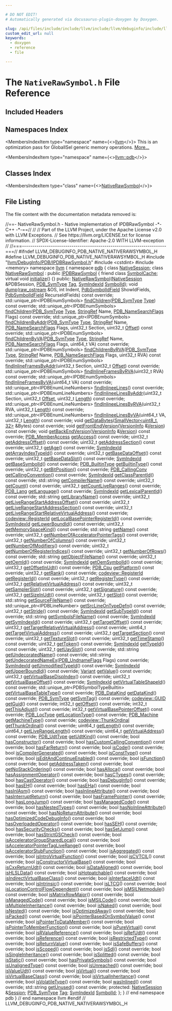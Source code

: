 ```yaml
---

# DO NOT EDIT!
# Automatically generated via docusaurus-plugin-doxygen by Doxygen.

slug: /api/files/include/include/llvm/include/llvm/debuginfo/include/llvm/debuginfo/pdb/include/llvm/debuginfo/pdb/native/nativerawsymbol-h
custom_edit_url: null
keywords:
  - doxygen
  - reference
  - file

---
```





# The `NativeRawSymbol.h` File Reference

<DoxygenPage pluginConfig={pluginConfig}>



## Included Headers

<IncludesList>
<IncludesListItem
  filePath="llvm/DebugInfo/PDB/IPDBRawSymbol.h"
  permalink="/docs/api/files/include/include/llvm/include/llvm/debuginfo/include/llvm/debuginfo/pdb/ipdbrawsymbol-h"
  isLocal="true" />
<IncludesListItem
  filePath="cstdint"
  permalink=""
  isLocal="false" />
<IncludesListItem
  filePath="memory"
  permalink=""
  isLocal="false" />
</IncludesList>

## Namespaces Index

<MembersIndex>

<MembersIndexItem
  type="namespace"
  name={<><a href="/docs/api/namespaces/llvm">llvm</a></>}>
This is an optimization pass for GlobalISel generic memory operations. <a href="/docs/api/namespaces/llvm/#details">More...</a>
</MembersIndexItem>

<MembersIndexItem
  type="namespace"
  name={<><a href="/docs/api/namespaces/llvm/pdb">llvm::pdb</a></>}>
</MembersIndexItem>

</MembersIndex>

## Classes Index

<MembersIndex>

<MembersIndexItem
  type="class"
  name={<><a href="/docs/api/classes/llvm/pdb/nativerawsymbol">NativeRawSymbol</a></>}>
</MembersIndexItem>

</MembersIndex>


## File Listing

The file content with the documentation metadata removed is:

<ProgramListing>

<Link id="l00001" /><CodeLine lineNumber="1"><span class="doxyHighlightComment">//==- NativeRawSymbol.h - Native implementation of IPDBRawSymbol -&#42;- C++ -&#42;-==//</span></CodeLine>
<Link id="l00002" /><CodeLine lineNumber="2"><span class="doxyHighlightComment">//</span></CodeLine>
<Link id="l00003" /><CodeLine lineNumber="3"><span class="doxyHighlightComment">// Part of the LLVM Project, under the Apache License v2.0 with LLVM Exceptions.</span></CodeLine>
<Link id="l00004" /><CodeLine lineNumber="4"><span class="doxyHighlightComment">// See https://llvm.org/LICENSE.txt for license information.</span></CodeLine>
<Link id="l00005" /><CodeLine lineNumber="5"><span class="doxyHighlightComment">// SPDX-License-Identifier: Apache-2.0 WITH LLVM-exception</span></CodeLine>
<Link id="l00006" /><CodeLine lineNumber="6"><span class="doxyHighlightComment">//</span></CodeLine>
<Link id="l00007" /><CodeLine lineNumber="7"><span class="doxyHighlightComment">//===----------------------------------------------------------------------===//</span></CodeLine>
<Link id="l00008" /><CodeLine lineNumber="8"></CodeLine>
<Link id="l00009" /><CodeLine lineNumber="9"><span class="doxyHighlightPreprocessor">#ifndef LLVM&#95;DEBUGINFO&#95;PDB&#95;NATIVE&#95;NATIVERAWSYMBOL&#95;H</span></CodeLine>
<Link id="l00010" /><CodeLine lineNumber="10"><span class="doxyHighlightPreprocessor">#define LLVM&#95;DEBUGINFO&#95;PDB&#95;NATIVE&#95;NATIVERAWSYMBOL&#95;H</span></CodeLine>
<Link id="l00011" /><CodeLine lineNumber="11"></CodeLine>
<Link id="l00012" /><CodeLine lineNumber="12"><span class="doxyHighlightPreprocessor">#include &quot;<a href="/docs/api/files/include/include/llvm/include/llvm/debuginfo/include/llvm/debuginfo/pdb/ipdbrawsymbol-h">llvm/DebugInfo/PDB/IPDBRawSymbol.h</a>&quot;</span></CodeLine>
<Link id="l00013" /><CodeLine lineNumber="13"><span class="doxyHighlightPreprocessor">#include &lt;cstdint&gt;</span></CodeLine>
<Link id="l00014" /><CodeLine lineNumber="14"><span class="doxyHighlightPreprocessor">#include &lt;memory&gt;</span></CodeLine>
<Link id="l00015" /><CodeLine lineNumber="15"></CodeLine>
<Link id="l00016" /><CodeLine lineNumber="16"><span class="doxyHighlightKeyword">namespace </span><span class="doxyHighlight"><a href="/docs/api/namespaces/llvm">llvm</a> &#123;</span></CodeLine>
<Link id="l00017" /><CodeLine lineNumber="17"><span class="doxyHighlightKeyword">namespace </span><span class="doxyHighlight"><a href="/docs/api/namespaces/llvm/pdb">pdb</a> &#123;</span></CodeLine>
<Link id="l00018" /><CodeLine lineNumber="18"></CodeLine>
<Link id="l00019" /><CodeLine lineNumber="19"><span class="doxyHighlightKeyword">class </span><span class="doxyHighlight"><a href="/docs/api/classes/llvm/pdb/nativesession">NativeSession</a>;</span></CodeLine>
<Link id="l00020" /><CodeLine lineNumber="20"></CodeLine>
<Link id="l00021" /><CodeLine lineNumber="21" lineLink="/docs/api/classes/llvm/pdb/nativerawsymbol"><span class="doxyHighlightKeyword">class </span><span class="doxyHighlight"><a href="/docs/api/classes/llvm/pdb/nativerawsymbol/#a4cbeed8a0b429b5aea245873a199f97b">NativeRawSymbol</a> : </span><span class="doxyHighlightKeyword">public</span><span class="doxyHighlight"> <a href="/docs/api/classes/llvm/pdb/ipdbrawsymbol">IPDBRawSymbol</a> &#123;</span></CodeLine>
<Link id="l00022" /><CodeLine lineNumber="22" lineLink="/docs/api/classes/llvm/pdb/nativerawsymbol/#a10885dd2a57b57717f9918d0eb978866"><span class="doxyHighlight">  </span><span class="doxyHighlightKeyword">friend</span><span class="doxyHighlight"> </span><span class="doxyHighlightKeyword">class </span><span class="doxyHighlight"><a href="/docs/api/classes/llvm/pdb/nativerawsymbol/#a10885dd2a57b57717f9918d0eb978866">SymbolCache</a>;</span></CodeLine>
<Link id="l00023" /><CodeLine lineNumber="23"><span class="doxyHighlight">  </span><span class="doxyHighlightKeyword">virtual</span><span class="doxyHighlight"> </span><span class="doxyHighlightKeywordType">void</span><span class="doxyHighlight"> <a href="/docs/api/files/lib/lib/analysis/targetlibraryinfo-cpp/#a19d27915595e7f0a0ef271448bcdac6f">initialize</a>() &#123;&#125;</span></CodeLine>
<Link id="l00024" /><CodeLine lineNumber="24"></CodeLine>
<Link id="l00025" /><CodeLine lineNumber="25"><span class="doxyHighlightKeyword">public</span><span class="doxyHighlight">:</span></CodeLine>
<Link id="l00026" /><CodeLine lineNumber="26"><span class="doxyHighlight">  <a href="/docs/api/classes/llvm/pdb/nativerawsymbol/#a4cbeed8a0b429b5aea245873a199f97b">NativeRawSymbol</a>(<a href="/docs/api/classes/llvm/pdb/nativesession">NativeSession</a> &amp;PDBSession, <a href="/docs/api/namespaces/llvm/pdb/#a33e853ec74d48b1340d1d4bae772d30b">PDB&#95;SymType</a> <a href="/docs/api/namespaces/llvm/#ac226f3d2b9ca090171a8e0a8cb92c343ac101058e7ea21bbbf2a5ac893088e90b">Tag</a>,</span></CodeLine>
<Link id="l00027" /><CodeLine lineNumber="27"><span class="doxyHighlight">                  <a href="/docs/api/namespaces/llvm/pdb/#a0d95a0af7fff523a0a4bfb7f6b578d12">SymIndexId</a> <a href="/docs/api/classes/llvm/pdb/nativerawsymbol/#a175ded6821ed70bde0ecba19b38f2b88">SymbolId</a>);</span></CodeLine>
<Link id="l00028" /><CodeLine lineNumber="28"></CodeLine>
<Link id="l00029" /><CodeLine lineNumber="29"><span class="doxyHighlight">  </span><span class="doxyHighlightKeywordType">void</span><span class="doxyHighlight"> <a href="/docs/api/classes/llvm/pdb/nativerawsymbol/#aeeda1eb1da6fda8318d0a3093caa3ea2">dump</a>(<a href="/docs/api/classes/llvm/raw-ostream">raw&#95;ostream</a> &amp;OS, </span><span class="doxyHighlightKeywordType">int</span><span class="doxyHighlight"> Indent, <a href="/docs/api/namespaces/llvm/pdb/#a952cb7401a07c49e2879fbfc92f0dc2c">PdbSymbolIdField</a> ShowIdFields,</span></CodeLine>
<Link id="l00030" /><CodeLine lineNumber="30"><span class="doxyHighlight">            <a href="/docs/api/namespaces/llvm/pdb/#a952cb7401a07c49e2879fbfc92f0dc2c">PdbSymbolIdField</a> RecurseIdFields) </span><span class="doxyHighlightKeyword">const override</span><span class="doxyHighlight">;</span></CodeLine>
<Link id="l00031" /><CodeLine lineNumber="31"></CodeLine>
<Link id="l00032" /><CodeLine lineNumber="32"><span class="doxyHighlight">  std::unique&#95;ptr&lt;IPDBEnumSymbols&gt;</span></CodeLine>
<Link id="l00033" /><CodeLine lineNumber="33"><span class="doxyHighlight">    <a href="/docs/api/classes/llvm/pdb/nativerawsymbol/#a4236f61483238acc1ba13891d73b2c58">findChildren</a>(<a href="/docs/api/namespaces/llvm/pdb/#a33e853ec74d48b1340d1d4bae772d30b">PDB&#95;SymType</a> <a href="/docs/api/namespaces/llvm/pdb/#a952cb7401a07c49e2879fbfc92f0dc2caa1fa27779242b4902f7ae3bdd5c6d508">Type</a>) </span><span class="doxyHighlightKeyword">const override</span><span class="doxyHighlight">;</span></CodeLine>
<Link id="l00034" /><CodeLine lineNumber="34"><span class="doxyHighlight">  std::unique&#95;ptr&lt;IPDBEnumSymbols&gt;</span></CodeLine>
<Link id="l00035" /><CodeLine lineNumber="35"><span class="doxyHighlight">    <a href="/docs/api/classes/llvm/pdb/nativerawsymbol/#a4236f61483238acc1ba13891d73b2c58">findChildren</a>(<a href="/docs/api/namespaces/llvm/pdb/#a33e853ec74d48b1340d1d4bae772d30b">PDB&#95;SymType</a> <a href="/docs/api/namespaces/llvm/pdb/#a952cb7401a07c49e2879fbfc92f0dc2caa1fa27779242b4902f7ae3bdd5c6d508">Type</a>, <a href="/docs/api/classes/llvm/stringref">StringRef</a> Name,</span></CodeLine>
<Link id="l00036" /><CodeLine lineNumber="36"><span class="doxyHighlight">      <a href="/docs/api/namespaces/llvm/pdb/#a1d1b2eadb80309d27efbb727411c54ec">PDB&#95;NameSearchFlags</a> Flags) </span><span class="doxyHighlightKeyword">const override</span><span class="doxyHighlight">;</span></CodeLine>
<Link id="l00037" /><CodeLine lineNumber="37"><span class="doxyHighlight">  std::unique&#95;ptr&lt;IPDBEnumSymbols&gt;</span></CodeLine>
<Link id="l00038" /><CodeLine lineNumber="38"><span class="doxyHighlight">    <a href="/docs/api/classes/llvm/pdb/nativerawsymbol/#a7393f5c9e398a0a8a34014393253e45f">findChildrenByAddr</a>(<a href="/docs/api/namespaces/llvm/pdb/#a33e853ec74d48b1340d1d4bae772d30b">PDB&#95;SymType</a> <a href="/docs/api/namespaces/llvm/pdb/#a952cb7401a07c49e2879fbfc92f0dc2caa1fa27779242b4902f7ae3bdd5c6d508">Type</a>, <a href="/docs/api/classes/llvm/stringref">StringRef</a> Name,</span></CodeLine>
<Link id="l00039" /><CodeLine lineNumber="39"><span class="doxyHighlight">                       <a href="/docs/api/namespaces/llvm/pdb/#a1d1b2eadb80309d27efbb727411c54ec">PDB&#95;NameSearchFlags</a> Flags,</span></CodeLine>
<Link id="l00040" /><CodeLine lineNumber="40"><span class="doxyHighlight">                       uint32&#95;t Section, uint32&#95;t <a href="/docs/api/namespaces/llvm/pdb/#ac10322dc19a928c2dbb83ec9689dc23cadfd0a82c4bf37b1e90b690a22a20692e">Offset</a>) </span><span class="doxyHighlightKeyword">const override</span><span class="doxyHighlight">;</span></CodeLine>
<Link id="l00041" /><CodeLine lineNumber="41"><span class="doxyHighlight">  std::unique&#95;ptr&lt;IPDBEnumSymbols&gt;</span></CodeLine>
<Link id="l00042" /><CodeLine lineNumber="42"><span class="doxyHighlight">    <a href="/docs/api/classes/llvm/pdb/nativerawsymbol/#ac2cf75fa589ac1e92fbda06f2513defd">findChildrenByVA</a>(<a href="/docs/api/namespaces/llvm/pdb/#a33e853ec74d48b1340d1d4bae772d30b">PDB&#95;SymType</a> <a href="/docs/api/namespaces/llvm/pdb/#a952cb7401a07c49e2879fbfc92f0dc2caa1fa27779242b4902f7ae3bdd5c6d508">Type</a>, <a href="/docs/api/classes/llvm/stringref">StringRef</a> Name, <a href="/docs/api/namespaces/llvm/pdb/#a1d1b2eadb80309d27efbb727411c54ec">PDB&#95;NameSearchFlags</a> Flags,</span></CodeLine>
<Link id="l00043" /><CodeLine lineNumber="43"><span class="doxyHighlight">                     uint64&#95;t VA) </span><span class="doxyHighlightKeyword">const override</span><span class="doxyHighlight">;</span></CodeLine>
<Link id="l00044" /><CodeLine lineNumber="44"><span class="doxyHighlight">  std::unique&#95;ptr&lt;IPDBEnumSymbols&gt;</span></CodeLine>
<Link id="l00045" /><CodeLine lineNumber="45"><span class="doxyHighlight">    <a href="/docs/api/classes/llvm/pdb/nativerawsymbol/#ac87b62832db228b6eabbc7218b1b58eb">findChildrenByRVA</a>(<a href="/docs/api/namespaces/llvm/pdb/#a33e853ec74d48b1340d1d4bae772d30b">PDB&#95;SymType</a> <a href="/docs/api/namespaces/llvm/pdb/#a952cb7401a07c49e2879fbfc92f0dc2caa1fa27779242b4902f7ae3bdd5c6d508">Type</a>, <a href="/docs/api/classes/llvm/stringref">StringRef</a> Name, <a href="/docs/api/namespaces/llvm/pdb/#a1d1b2eadb80309d27efbb727411c54ec">PDB&#95;NameSearchFlags</a> Flags,</span></CodeLine>
<Link id="l00046" /><CodeLine lineNumber="46"><span class="doxyHighlight">      uint32&#95;t RVA) </span><span class="doxyHighlightKeyword">const override</span><span class="doxyHighlight">;</span></CodeLine>
<Link id="l00047" /><CodeLine lineNumber="47"></CodeLine>
<Link id="l00048" /><CodeLine lineNumber="48"><span class="doxyHighlight">  std::unique&#95;ptr&lt;IPDBEnumSymbols&gt;</span></CodeLine>
<Link id="l00049" /><CodeLine lineNumber="49"><span class="doxyHighlight">    <a href="/docs/api/classes/llvm/pdb/nativerawsymbol/#af195d171bfcbf133a62e2c2e655150ea">findInlineFramesByAddr</a>(uint32&#95;t Section, uint32&#95;t <a href="/docs/api/namespaces/llvm/pdb/#ac10322dc19a928c2dbb83ec9689dc23cadfd0a82c4bf37b1e90b690a22a20692e">Offset</a>) </span><span class="doxyHighlightKeyword">const override</span><span class="doxyHighlight">;</span></CodeLine>
<Link id="l00050" /><CodeLine lineNumber="50"><span class="doxyHighlight">  std::unique&#95;ptr&lt;IPDBEnumSymbols&gt;</span></CodeLine>
<Link id="l00051" /><CodeLine lineNumber="51"><span class="doxyHighlight">    <a href="/docs/api/classes/llvm/pdb/nativerawsymbol/#a7a534ad87e539a450c2da69cef44ba37">findInlineFramesByRVA</a>(uint32&#95;t RVA) </span><span class="doxyHighlightKeyword">const override</span><span class="doxyHighlight">;</span></CodeLine>
<Link id="l00052" /><CodeLine lineNumber="52"><span class="doxyHighlight">  std::unique&#95;ptr&lt;IPDBEnumSymbols&gt;</span></CodeLine>
<Link id="l00053" /><CodeLine lineNumber="53"><span class="doxyHighlight">    <a href="/docs/api/classes/llvm/pdb/nativerawsymbol/#ac7e561cbcc3e58d5d04b057efb9016b6">findInlineFramesByVA</a>(uint64&#95;t VA) </span><span class="doxyHighlightKeyword">const override</span><span class="doxyHighlight">;</span></CodeLine>
<Link id="l00054" /><CodeLine lineNumber="54"></CodeLine>
<Link id="l00055" /><CodeLine lineNumber="55"><span class="doxyHighlight">  std::unique&#95;ptr&lt;IPDBEnumLineNumbers&gt; <a href="/docs/api/classes/llvm/pdb/nativerawsymbol/#a3aaaef020b260a61fc06df0af7686a63">findInlineeLines</a>() </span><span class="doxyHighlightKeyword">const override</span><span class="doxyHighlight">;</span></CodeLine>
<Link id="l00056" /><CodeLine lineNumber="56"><span class="doxyHighlight">  std::unique&#95;ptr&lt;IPDBEnumLineNumbers&gt;</span></CodeLine>
<Link id="l00057" /><CodeLine lineNumber="57"><span class="doxyHighlight">    <a href="/docs/api/classes/llvm/pdb/nativerawsymbol/#ac568aa56a3115d80fbd5a2c4be13ac9f">findInlineeLinesByAddr</a>(uint32&#95;t Section, uint32&#95;t <a href="/docs/api/namespaces/llvm/pdb/#ac10322dc19a928c2dbb83ec9689dc23cadfd0a82c4bf37b1e90b690a22a20692e">Offset</a>,</span></CodeLine>
<Link id="l00058" /><CodeLine lineNumber="58"><span class="doxyHighlight">                           uint32&#95;t <a href="/docs/api/namespaces/llvm/#a05f5b9a11bdcc5feba62899f95dcf878af6d9f1c7b49b7601fae6a545002a6763">Length</a>) </span><span class="doxyHighlightKeyword">const override</span><span class="doxyHighlight">;</span></CodeLine>
<Link id="l00059" /><CodeLine lineNumber="59"><span class="doxyHighlight">  std::unique&#95;ptr&lt;IPDBEnumLineNumbers&gt;</span></CodeLine>
<Link id="l00060" /><CodeLine lineNumber="60"><span class="doxyHighlight">    <a href="/docs/api/classes/llvm/pdb/nativerawsymbol/#ae61294a486657817a56421903a0ac13b">findInlineeLinesByRVA</a>(uint32&#95;t RVA, uint32&#95;t <a href="/docs/api/namespaces/llvm/#a05f5b9a11bdcc5feba62899f95dcf878af6d9f1c7b49b7601fae6a545002a6763">Length</a>) </span><span class="doxyHighlightKeyword">const override</span><span class="doxyHighlight">;</span></CodeLine>
<Link id="l00061" /><CodeLine lineNumber="61"><span class="doxyHighlight">  std::unique&#95;ptr&lt;IPDBEnumLineNumbers&gt;</span></CodeLine>
<Link id="l00062" /><CodeLine lineNumber="62"><span class="doxyHighlight">    <a href="/docs/api/classes/llvm/pdb/nativerawsymbol/#a66656339acb59636e60c3196bdeac925">findInlineeLinesByVA</a>(uint64&#95;t VA, uint32&#95;t <a href="/docs/api/namespaces/llvm/#a05f5b9a11bdcc5feba62899f95dcf878af6d9f1c7b49b7601fae6a545002a6763">Length</a>) </span><span class="doxyHighlightKeyword">const override</span><span class="doxyHighlight">;</span></CodeLine>
<Link id="l00063" /><CodeLine lineNumber="63"></CodeLine>
<Link id="l00064" /><CodeLine lineNumber="64"><span class="doxyHighlight">  </span><span class="doxyHighlightKeywordType">void</span><span class="doxyHighlight"> <a href="/docs/api/classes/llvm/pdb/nativerawsymbol/#afc4623f05661f9a6006ab29d724572c4">getDataBytes</a>(<a href="/docs/api/classes/llvm/smallvector">SmallVector&lt;uint8&#95;t, 32&gt;</a> &amp;Bytes) </span><span class="doxyHighlightKeyword">const override</span><span class="doxyHighlight">;</span></CodeLine>
<Link id="l00065" /><CodeLine lineNumber="65"><span class="doxyHighlight">  </span><span class="doxyHighlightKeywordType">void</span><span class="doxyHighlight"> <a href="/docs/api/classes/llvm/pdb/nativerawsymbol/#a4e4572146b2a7ce5bc6a99cee736fd56">getFrontEndVersion</a>(<a href="/docs/api/structs/llvm/pdb/versioninfo">VersionInfo</a> &amp;<a href="/docs/api/namespaces/llvm/#a689a023f54d38d41f6d952cac41ee538">Version</a>) </span><span class="doxyHighlightKeyword">const override</span><span class="doxyHighlight">;</span></CodeLine>
<Link id="l00066" /><CodeLine lineNumber="66"><span class="doxyHighlight">  </span><span class="doxyHighlightKeywordType">void</span><span class="doxyHighlight"> <a href="/docs/api/classes/llvm/pdb/nativerawsymbol/#a45ade7163bbf05ab334f58bc088fb5f2">getBackEndVersion</a>(<a href="/docs/api/structs/llvm/pdb/versioninfo">VersionInfo</a> &amp;<a href="/docs/api/namespaces/llvm/#a689a023f54d38d41f6d952cac41ee538">Version</a>) </span><span class="doxyHighlightKeyword">const override</span><span class="doxyHighlight">;</span></CodeLine>
<Link id="l00067" /><CodeLine lineNumber="67"><span class="doxyHighlight">  <a href="/docs/api/namespaces/llvm/pdb/#a2d6a658a499045d9efb62d3e00c4e11f">PDB&#95;MemberAccess</a> <a href="/docs/api/classes/llvm/pdb/nativerawsymbol/#a2955c667a55511ee57ae753b8b28752f">getAccess</a>() </span><span class="doxyHighlightKeyword">const override</span><span class="doxyHighlight">;</span></CodeLine>
<Link id="l00068" /><CodeLine lineNumber="68"><span class="doxyHighlight">  uint32&#95;t <a href="/docs/api/classes/llvm/pdb/nativerawsymbol/#a977a1bba1919837584bf40ea597ea008">getAddressOffset</a>() </span><span class="doxyHighlightKeyword">const override</span><span class="doxyHighlight">;</span></CodeLine>
<Link id="l00069" /><CodeLine lineNumber="69"><span class="doxyHighlight">  uint32&#95;t <a href="/docs/api/classes/llvm/pdb/nativerawsymbol/#a2535a12ed75d8eb2376ca79887657d64">getAddressSection</a>() </span><span class="doxyHighlightKeyword">const override</span><span class="doxyHighlight">;</span></CodeLine>
<Link id="l00070" /><CodeLine lineNumber="70"><span class="doxyHighlight">  uint32&#95;t <a href="/docs/api/classes/llvm/pdb/nativerawsymbol/#a5f8a77318ecdebfbf26e905745e754aa">getAge</a>() </span><span class="doxyHighlightKeyword">const override</span><span class="doxyHighlight">;</span></CodeLine>
<Link id="l00071" /><CodeLine lineNumber="71"><span class="doxyHighlight">  <a href="/docs/api/namespaces/llvm/pdb/#a0d95a0af7fff523a0a4bfb7f6b578d12">SymIndexId</a> <a href="/docs/api/classes/llvm/pdb/nativerawsymbol/#afa806b06f3a3b39f6f77514d1b77af40">getArrayIndexTypeId</a>() </span><span class="doxyHighlightKeyword">const override</span><span class="doxyHighlight">;</span></CodeLine>
<Link id="l00072" /><CodeLine lineNumber="72"><span class="doxyHighlight">  uint32&#95;t <a href="/docs/api/classes/llvm/pdb/nativerawsymbol/#a745428e1ac099e6b184813dc4e78e7c2">getBaseDataOffset</a>() </span><span class="doxyHighlightKeyword">const override</span><span class="doxyHighlight">;</span></CodeLine>
<Link id="l00073" /><CodeLine lineNumber="73"><span class="doxyHighlight">  uint32&#95;t <a href="/docs/api/classes/llvm/pdb/nativerawsymbol/#a9c69555dcf5b3f35bc6bf9e6b7d6aa07">getBaseDataSlot</a>() </span><span class="doxyHighlightKeyword">const override</span><span class="doxyHighlight">;</span></CodeLine>
<Link id="l00074" /><CodeLine lineNumber="74"><span class="doxyHighlight">  <a href="/docs/api/namespaces/llvm/pdb/#a0d95a0af7fff523a0a4bfb7f6b578d12">SymIndexId</a> <a href="/docs/api/classes/llvm/pdb/nativerawsymbol/#a61b16ebe48f92e08a56bd04abb35a5dd">getBaseSymbolId</a>() </span><span class="doxyHighlightKeyword">const override</span><span class="doxyHighlight">;</span></CodeLine>
<Link id="l00075" /><CodeLine lineNumber="75"><span class="doxyHighlight">  <a href="/docs/api/namespaces/llvm/pdb/#a29a5bdf367e3f74df9228dfce2c93a6f">PDB&#95;BuiltinType</a> <a href="/docs/api/classes/llvm/pdb/nativerawsymbol/#af0621eac52ef8cf98b1ada292159a441">getBuiltinType</a>() </span><span class="doxyHighlightKeyword">const override</span><span class="doxyHighlight">;</span></CodeLine>
<Link id="l00076" /><CodeLine lineNumber="76"><span class="doxyHighlight">  uint32&#95;t <a href="/docs/api/classes/llvm/pdb/nativerawsymbol/#ae999db66569f7577187d801f4d0e8721">getBitPosition</a>() </span><span class="doxyHighlightKeyword">const override</span><span class="doxyHighlight">;</span></CodeLine>
<Link id="l00077" /><CodeLine lineNumber="77"><span class="doxyHighlight">  <a href="/docs/api/namespaces/llvm/pdb/#af7d171b2b4401586d8bb1bd9507c6921">PDB&#95;CallingConv</a> <a href="/docs/api/classes/llvm/pdb/nativerawsymbol/#ab945ff4d87814fc02ce27cdf1ebf725e">getCallingConvention</a>() </span><span class="doxyHighlightKeyword">const override</span><span class="doxyHighlight">;</span></CodeLine>
<Link id="l00078" /><CodeLine lineNumber="78"><span class="doxyHighlight">  <a href="/docs/api/namespaces/llvm/pdb/#a0d95a0af7fff523a0a4bfb7f6b578d12">SymIndexId</a> <a href="/docs/api/classes/llvm/pdb/nativerawsymbol/#a741c7010b28e3661d71c4d6b6187abb4">getClassParentId</a>() </span><span class="doxyHighlightKeyword">const override</span><span class="doxyHighlight">;</span></CodeLine>
<Link id="l00079" /><CodeLine lineNumber="79"><span class="doxyHighlight">  std::string <a href="/docs/api/classes/llvm/pdb/nativerawsymbol/#a851628181e7b7f0f11d05e2a81d497a0">getCompilerName</a>() </span><span class="doxyHighlightKeyword">const override</span><span class="doxyHighlight">;</span></CodeLine>
<Link id="l00080" /><CodeLine lineNumber="80"><span class="doxyHighlight">  uint32&#95;t <a href="/docs/api/classes/llvm/pdb/nativerawsymbol/#a41c38e0f7af6115bf4dd43ac4fc9a8c4">getCount</a>() </span><span class="doxyHighlightKeyword">const override</span><span class="doxyHighlight">;</span></CodeLine>
<Link id="l00081" /><CodeLine lineNumber="81"><span class="doxyHighlight">  uint32&#95;t <a href="/docs/api/classes/llvm/pdb/nativerawsymbol/#acd184b63d6dec5df4110f6cde556d3c6">getCountLiveRanges</a>() </span><span class="doxyHighlightKeyword">const override</span><span class="doxyHighlight">;</span></CodeLine>
<Link id="l00082" /><CodeLine lineNumber="82"><span class="doxyHighlight">  <a href="/docs/api/namespaces/llvm/pdb/#ade90db04981678b03bc2909e6b498eb4">PDB&#95;Lang</a> <a href="/docs/api/classes/llvm/pdb/nativerawsymbol/#a21dbddf997d771ff56c7ec1cc989e61f">getLanguage</a>() </span><span class="doxyHighlightKeyword">const override</span><span class="doxyHighlight">;</span></CodeLine>
<Link id="l00083" /><CodeLine lineNumber="83"><span class="doxyHighlight">  <a href="/docs/api/namespaces/llvm/pdb/#a0d95a0af7fff523a0a4bfb7f6b578d12">SymIndexId</a> <a href="/docs/api/classes/llvm/pdb/nativerawsymbol/#afb496ada523353b7b7847ef9aaacb66c">getLexicalParentId</a>() </span><span class="doxyHighlightKeyword">const override</span><span class="doxyHighlight">;</span></CodeLine>
<Link id="l00084" /><CodeLine lineNumber="84"><span class="doxyHighlight">  std::string <a href="/docs/api/classes/llvm/pdb/nativerawsymbol/#ad85df1a0cc093de72d8a80a1299737e4">getLibraryName</a>() </span><span class="doxyHighlightKeyword">const override</span><span class="doxyHighlight">;</span></CodeLine>
<Link id="l00085" /><CodeLine lineNumber="85"><span class="doxyHighlight">  uint32&#95;t <a href="/docs/api/classes/llvm/pdb/nativerawsymbol/#a78748b158a39f6347e0fdc69fecda460">getLiveRangeStartAddressOffset</a>() </span><span class="doxyHighlightKeyword">const override</span><span class="doxyHighlight">;</span></CodeLine>
<Link id="l00086" /><CodeLine lineNumber="86"><span class="doxyHighlight">  uint32&#95;t <a href="/docs/api/classes/llvm/pdb/nativerawsymbol/#aac9c1c4a5f23684eadedb3b79d167006">getLiveRangeStartAddressSection</a>() </span><span class="doxyHighlightKeyword">const override</span><span class="doxyHighlight">;</span></CodeLine>
<Link id="l00087" /><CodeLine lineNumber="87"><span class="doxyHighlight">  uint32&#95;t <a href="/docs/api/classes/llvm/pdb/nativerawsymbol/#ac6ba7cf5da014ecf43ee6afc2ba1cdc3">getLiveRangeStartRelativeVirtualAddress</a>() </span><span class="doxyHighlightKeyword">const override</span><span class="doxyHighlight">;</span></CodeLine>
<Link id="l00088" /><CodeLine lineNumber="88"><span class="doxyHighlight">  <a href="/docs/api/namespaces/llvm/codeview/#a18efaabef8a962bb9f48589ec97b5be9">codeview::RegisterId</a> <a href="/docs/api/classes/llvm/pdb/nativerawsymbol/#af3c1a3e1d2d18f22a9cb23ce621ea337">getLocalBasePointerRegisterId</a>() </span><span class="doxyHighlightKeyword">const override</span><span class="doxyHighlight">;</span></CodeLine>
<Link id="l00089" /><CodeLine lineNumber="89"><span class="doxyHighlight">  <a href="/docs/api/namespaces/llvm/pdb/#a0d95a0af7fff523a0a4bfb7f6b578d12">SymIndexId</a> <a href="/docs/api/classes/llvm/pdb/nativerawsymbol/#a6adbfaf621233a665244c25e80a720ee">getLowerBoundId</a>() </span><span class="doxyHighlightKeyword">const override</span><span class="doxyHighlight">;</span></CodeLine>
<Link id="l00090" /><CodeLine lineNumber="90"><span class="doxyHighlight">  uint32&#95;t <a href="/docs/api/classes/llvm/pdb/nativerawsymbol/#abd3ed8e648ad25ee2bd37adb48e51aac">getMemorySpaceKind</a>() </span><span class="doxyHighlightKeyword">const override</span><span class="doxyHighlight">;</span></CodeLine>
<Link id="l00091" /><CodeLine lineNumber="91"><span class="doxyHighlight">  std::string <a href="/docs/api/classes/llvm/pdb/nativerawsymbol/#ac21da5a23eb7fd59a35379493d3e4f21">getName</a>() </span><span class="doxyHighlightKeyword">const override</span><span class="doxyHighlight">;</span></CodeLine>
<Link id="l00092" /><CodeLine lineNumber="92"><span class="doxyHighlight">  uint32&#95;t <a href="/docs/api/classes/llvm/pdb/nativerawsymbol/#ac422665cecdc70426b3951a61c2e209a">getNumberOfAcceleratorPointerTags</a>() </span><span class="doxyHighlightKeyword">const override</span><span class="doxyHighlight">;</span></CodeLine>
<Link id="l00093" /><CodeLine lineNumber="93"><span class="doxyHighlight">  uint32&#95;t <a href="/docs/api/classes/llvm/pdb/nativerawsymbol/#aec3d45c97162afd8ad5b4833b268fb3a">getNumberOfColumns</a>() </span><span class="doxyHighlightKeyword">const override</span><span class="doxyHighlight">;</span></CodeLine>
<Link id="l00094" /><CodeLine lineNumber="94"><span class="doxyHighlight">  uint32&#95;t <a href="/docs/api/classes/llvm/pdb/nativerawsymbol/#a9ba46f8cfaec637e46184ff267e3d111">getNumberOfModifiers</a>() </span><span class="doxyHighlightKeyword">const override</span><span class="doxyHighlight">;</span></CodeLine>
<Link id="l00095" /><CodeLine lineNumber="95"><span class="doxyHighlight">  uint32&#95;t <a href="/docs/api/classes/llvm/pdb/nativerawsymbol/#a9543c3efbd17e0673f0323569e2d5ad1">getNumberOfRegisterIndices</a>() </span><span class="doxyHighlightKeyword">const override</span><span class="doxyHighlight">;</span></CodeLine>
<Link id="l00096" /><CodeLine lineNumber="96"><span class="doxyHighlight">  uint32&#95;t <a href="/docs/api/classes/llvm/pdb/nativerawsymbol/#afdc0ff696cfa0b17df783ebe366eaa45">getNumberOfRows</a>() </span><span class="doxyHighlightKeyword">const override</span><span class="doxyHighlight">;</span></CodeLine>
<Link id="l00097" /><CodeLine lineNumber="97"><span class="doxyHighlight">  std::string <a href="/docs/api/classes/llvm/pdb/nativerawsymbol/#a314b4609d61d5e21620622b46cc9a467">getObjectFileName</a>() </span><span class="doxyHighlightKeyword">const override</span><span class="doxyHighlight">;</span></CodeLine>
<Link id="l00098" /><CodeLine lineNumber="98"><span class="doxyHighlight">  uint32&#95;t <a href="/docs/api/classes/llvm/pdb/nativerawsymbol/#abc43189c56060caf067f669a5859afbe">getOemId</a>() </span><span class="doxyHighlightKeyword">const override</span><span class="doxyHighlight">;</span></CodeLine>
<Link id="l00099" /><CodeLine lineNumber="99"><span class="doxyHighlight">  <a href="/docs/api/namespaces/llvm/pdb/#a0d95a0af7fff523a0a4bfb7f6b578d12">SymIndexId</a> <a href="/docs/api/classes/llvm/pdb/nativerawsymbol/#aa3ca1c7c7238c0a6a019cef262f006bb">getOemSymbolId</a>() </span><span class="doxyHighlightKeyword">const override</span><span class="doxyHighlight">;</span></CodeLine>
<Link id="l00100" /><CodeLine lineNumber="100"><span class="doxyHighlight">  uint32&#95;t <a href="/docs/api/classes/llvm/pdb/nativerawsymbol/#ae1184fbef6e0d2eb2237ce1d1b93e25d">getOffsetInUdt</a>() </span><span class="doxyHighlightKeyword">const override</span><span class="doxyHighlight">;</span></CodeLine>
<Link id="l00101" /><CodeLine lineNumber="101"><span class="doxyHighlight">  <a href="/docs/api/namespaces/llvm/pdb/#addc050e620632b8ba62ee011d08fe12b">PDB&#95;Cpu</a> <a href="/docs/api/classes/llvm/pdb/nativerawsymbol/#a71019956db7261328410a495d8a20a24">getPlatform</a>() </span><span class="doxyHighlightKeyword">const override</span><span class="doxyHighlight">;</span></CodeLine>
<Link id="l00102" /><CodeLine lineNumber="102"><span class="doxyHighlight">  uint32&#95;t <a href="/docs/api/classes/llvm/pdb/nativerawsymbol/#a6467b3f4c34088d9981fdfdb35dda42b">getRank</a>() </span><span class="doxyHighlightKeyword">const override</span><span class="doxyHighlight">;</span></CodeLine>
<Link id="l00103" /><CodeLine lineNumber="103"><span class="doxyHighlight">  <a href="/docs/api/namespaces/llvm/codeview/#a18efaabef8a962bb9f48589ec97b5be9">codeview::RegisterId</a> <a href="/docs/api/classes/llvm/pdb/nativerawsymbol/#af045fd949db3d19aca3459b64a8d00dc">getRegisterId</a>() </span><span class="doxyHighlightKeyword">const override</span><span class="doxyHighlight">;</span></CodeLine>
<Link id="l00104" /><CodeLine lineNumber="104"><span class="doxyHighlight">  uint32&#95;t <a href="/docs/api/classes/llvm/pdb/nativerawsymbol/#abcdb92a7c900c5f9ec7a5740972c9f20">getRegisterType</a>() </span><span class="doxyHighlightKeyword">const override</span><span class="doxyHighlight">;</span></CodeLine>
<Link id="l00105" /><CodeLine lineNumber="105"><span class="doxyHighlight">  uint32&#95;t <a href="/docs/api/classes/llvm/pdb/nativerawsymbol/#a56f7c807e25d78a4ba97f387be45547f">getRelativeVirtualAddress</a>() </span><span class="doxyHighlightKeyword">const override</span><span class="doxyHighlight">;</span></CodeLine>
<Link id="l00106" /><CodeLine lineNumber="106"><span class="doxyHighlight">  uint32&#95;t <a href="/docs/api/classes/llvm/pdb/nativerawsymbol/#a245908099dbfb83dd270ae0ebf1dcbca">getSamplerSlot</a>() </span><span class="doxyHighlightKeyword">const override</span><span class="doxyHighlight">;</span></CodeLine>
<Link id="l00107" /><CodeLine lineNumber="107"><span class="doxyHighlight">  uint32&#95;t <a href="/docs/api/classes/llvm/pdb/nativerawsymbol/#a00398024db996809534db4f271e23e4e">getSignature</a>() </span><span class="doxyHighlightKeyword">const override</span><span class="doxyHighlight">;</span></CodeLine>
<Link id="l00108" /><CodeLine lineNumber="108"><span class="doxyHighlight">  uint32&#95;t <a href="/docs/api/classes/llvm/pdb/nativerawsymbol/#a7de3dc388966f9408137f392b0c523d1">getSizeInUdt</a>() </span><span class="doxyHighlightKeyword">const override</span><span class="doxyHighlight">;</span></CodeLine>
<Link id="l00109" /><CodeLine lineNumber="109"><span class="doxyHighlight">  uint32&#95;t <a href="/docs/api/classes/llvm/pdb/nativerawsymbol/#a6230bf5f33e99099292736ad803e63d9">getSlot</a>() </span><span class="doxyHighlightKeyword">const override</span><span class="doxyHighlight">;</span></CodeLine>
<Link id="l00110" /><CodeLine lineNumber="110"><span class="doxyHighlight">  std::string <a href="/docs/api/classes/llvm/pdb/nativerawsymbol/#a4c86eafaebd3da88ac0eb9477356196d">getSourceFileName</a>() </span><span class="doxyHighlightKeyword">const override</span><span class="doxyHighlight">;</span></CodeLine>
<Link id="l00111" /><CodeLine lineNumber="111"><span class="doxyHighlight">  std::unique&#95;ptr&lt;IPDBLineNumber&gt; <a href="/docs/api/classes/llvm/pdb/nativerawsymbol/#ad8c8bdbf5eae0d03ac647c157b840afb">getSrcLineOnTypeDefn</a>() </span><span class="doxyHighlightKeyword">const override</span><span class="doxyHighlight">;</span></CodeLine>
<Link id="l00112" /><CodeLine lineNumber="112"><span class="doxyHighlight">  uint32&#95;t <a href="/docs/api/classes/llvm/pdb/nativerawsymbol/#ae6d6fdbb3d7feef19757133e4795f5c3">getStride</a>() </span><span class="doxyHighlightKeyword">const override</span><span class="doxyHighlight">;</span></CodeLine>
<Link id="l00113" /><CodeLine lineNumber="113"><span class="doxyHighlight">  <a href="/docs/api/namespaces/llvm/pdb/#a0d95a0af7fff523a0a4bfb7f6b578d12">SymIndexId</a> <a href="/docs/api/classes/llvm/pdb/nativerawsymbol/#aa8c9cd87f06b6e819f00e8ea7733d62e">getSubTypeId</a>() </span><span class="doxyHighlightKeyword">const override</span><span class="doxyHighlight">;</span></CodeLine>
<Link id="l00114" /><CodeLine lineNumber="114"><span class="doxyHighlight">  std::string <a href="/docs/api/classes/llvm/pdb/nativerawsymbol/#af9e66ff6217fc428a58001b30f2b3fa0">getSymbolsFileName</a>() </span><span class="doxyHighlightKeyword">const override</span><span class="doxyHighlight">;</span></CodeLine>
<Link id="l00115" /><CodeLine lineNumber="115"><span class="doxyHighlight">  <a href="/docs/api/namespaces/llvm/pdb/#a0d95a0af7fff523a0a4bfb7f6b578d12">SymIndexId</a> <a href="/docs/api/classes/llvm/pdb/nativerawsymbol/#a04a8bff2c8f9b5817ac9bdff14a83e05">getSymIndexId</a>() </span><span class="doxyHighlightKeyword">const override</span><span class="doxyHighlight">;</span></CodeLine>
<Link id="l00116" /><CodeLine lineNumber="116"><span class="doxyHighlight">  uint32&#95;t <a href="/docs/api/classes/llvm/pdb/nativerawsymbol/#a4669213a03986d59f66920c74e87abfb">getTargetOffset</a>() </span><span class="doxyHighlightKeyword">const override</span><span class="doxyHighlight">;</span></CodeLine>
<Link id="l00117" /><CodeLine lineNumber="117"><span class="doxyHighlight">  uint32&#95;t <a href="/docs/api/classes/llvm/pdb/nativerawsymbol/#ab9568f5f1baa478cfd06ba654fd38353">getTargetRelativeVirtualAddress</a>() </span><span class="doxyHighlightKeyword">const override</span><span class="doxyHighlight">;</span></CodeLine>
<Link id="l00118" /><CodeLine lineNumber="118"><span class="doxyHighlight">  uint64&#95;t <a href="/docs/api/classes/llvm/pdb/nativerawsymbol/#aaa8dd3663e72a1c744b8b6f33e004ea0">getTargetVirtualAddress</a>() </span><span class="doxyHighlightKeyword">const override</span><span class="doxyHighlight">;</span></CodeLine>
<Link id="l00119" /><CodeLine lineNumber="119"><span class="doxyHighlight">  uint32&#95;t <a href="/docs/api/classes/llvm/pdb/nativerawsymbol/#a5c145145abcfdc8b9635357883dc5f15">getTargetSection</a>() </span><span class="doxyHighlightKeyword">const override</span><span class="doxyHighlight">;</span></CodeLine>
<Link id="l00120" /><CodeLine lineNumber="120"><span class="doxyHighlight">  uint32&#95;t <a href="/docs/api/classes/llvm/pdb/nativerawsymbol/#ad6948a2a2433c2efa9e68f77e4276691">getTextureSlot</a>() </span><span class="doxyHighlightKeyword">const override</span><span class="doxyHighlight">;</span></CodeLine>
<Link id="l00121" /><CodeLine lineNumber="121"><span class="doxyHighlight">  uint32&#95;t <a href="/docs/api/classes/llvm/pdb/nativerawsymbol/#a423a0355f42e5f903b2b14abca771385">getTimeStamp</a>() </span><span class="doxyHighlightKeyword">const override</span><span class="doxyHighlight">;</span></CodeLine>
<Link id="l00122" /><CodeLine lineNumber="122"><span class="doxyHighlight">  uint32&#95;t <a href="/docs/api/classes/llvm/pdb/nativerawsymbol/#abab7e95604ebec44818fb3be56f34137">getToken</a>() </span><span class="doxyHighlightKeyword">const override</span><span class="doxyHighlight">;</span></CodeLine>
<Link id="l00123" /><CodeLine lineNumber="123"><span class="doxyHighlight">  <a href="/docs/api/namespaces/llvm/pdb/#a0d95a0af7fff523a0a4bfb7f6b578d12">SymIndexId</a> <a href="/docs/api/classes/llvm/pdb/nativerawsymbol/#a71b4bab0a0c9d8f96055bacf713aab52">getTypeId</a>() </span><span class="doxyHighlightKeyword">const override</span><span class="doxyHighlight">;</span></CodeLine>
<Link id="l00124" /><CodeLine lineNumber="124"><span class="doxyHighlight">  uint32&#95;t <a href="/docs/api/classes/llvm/pdb/nativerawsymbol/#a0a5185dbdb0c52c104aa7af82139067f">getUavSlot</a>() </span><span class="doxyHighlightKeyword">const override</span><span class="doxyHighlight">;</span></CodeLine>
<Link id="l00125" /><CodeLine lineNumber="125"><span class="doxyHighlight">  std::string <a href="/docs/api/classes/llvm/pdb/nativerawsymbol/#a70b9324d822932ee9a7a7f7246eea8ab">getUndecoratedName</a>() </span><span class="doxyHighlightKeyword">const override</span><span class="doxyHighlight">;</span></CodeLine>
<Link id="l00126" /><CodeLine lineNumber="126"><span class="doxyHighlight">  std::string <a href="/docs/api/classes/llvm/pdb/nativerawsymbol/#a748990b53014580ac2e3ae737d0d9379">getUndecoratedNameEx</a>(<a href="/docs/api/namespaces/llvm/pdb/#abc0619e5566d265135ca2f9631eeac8a">PDB&#95;UndnameFlags</a> Flags) </span><span class="doxyHighlightKeyword">const override</span><span class="doxyHighlight">;</span></CodeLine>
<Link id="l00127" /><CodeLine lineNumber="127"><span class="doxyHighlight">  <a href="/docs/api/namespaces/llvm/pdb/#a0d95a0af7fff523a0a4bfb7f6b578d12">SymIndexId</a> <a href="/docs/api/classes/llvm/pdb/nativerawsymbol/#a9196574a5da649f84a025d7f0ba9d329">getUnmodifiedTypeId</a>() </span><span class="doxyHighlightKeyword">const override</span><span class="doxyHighlight">;</span></CodeLine>
<Link id="l00128" /><CodeLine lineNumber="128"><span class="doxyHighlight">  <a href="/docs/api/namespaces/llvm/pdb/#a0d95a0af7fff523a0a4bfb7f6b578d12">SymIndexId</a> <a href="/docs/api/classes/llvm/pdb/nativerawsymbol/#a3c24806a4a160201c7a5a3c3b7260fa1">getUpperBoundId</a>() </span><span class="doxyHighlightKeyword">const override</span><span class="doxyHighlight">;</span></CodeLine>
<Link id="l00129" /><CodeLine lineNumber="129"><span class="doxyHighlight">  <a href="/docs/api/structs/llvm/pdb/variant">Variant</a> <a href="/docs/api/classes/llvm/pdb/nativerawsymbol/#a91c5dac4547f9154479c46554235e628">getValue</a>() </span><span class="doxyHighlightKeyword">const override</span><span class="doxyHighlight">;</span></CodeLine>
<Link id="l00130" /><CodeLine lineNumber="130"><span class="doxyHighlight">  uint32&#95;t <a href="/docs/api/classes/llvm/pdb/nativerawsymbol/#a8cb3d5eb6dbaacc5670298f0eff1ee55">getVirtualBaseDispIndex</a>() </span><span class="doxyHighlightKeyword">const override</span><span class="doxyHighlight">;</span></CodeLine>
<Link id="l00131" /><CodeLine lineNumber="131"><span class="doxyHighlight">  uint32&#95;t <a href="/docs/api/classes/llvm/pdb/nativerawsymbol/#a49e2012816a28e2af66d83093509056b">getVirtualBaseOffset</a>() </span><span class="doxyHighlightKeyword">const override</span><span class="doxyHighlight">;</span></CodeLine>
<Link id="l00132" /><CodeLine lineNumber="132"><span class="doxyHighlight">  <a href="/docs/api/namespaces/llvm/pdb/#a0d95a0af7fff523a0a4bfb7f6b578d12">SymIndexId</a> <a href="/docs/api/classes/llvm/pdb/nativerawsymbol/#a026798fbc05198b37ac4c7725dced6a4">getVirtualTableShapeId</a>() </span><span class="doxyHighlightKeyword">const override</span><span class="doxyHighlight">;</span></CodeLine>
<Link id="l00133" /><CodeLine lineNumber="133"><span class="doxyHighlight">  std::unique&#95;ptr&lt;PDBSymbolTypeBuiltin&gt;</span></CodeLine>
<Link id="l00134" /><CodeLine lineNumber="134"><span class="doxyHighlight">  <a href="/docs/api/classes/llvm/pdb/nativerawsymbol/#a63166f3f14444576fc261c98fa79cf77">getVirtualBaseTableType</a>() </span><span class="doxyHighlightKeyword">const override</span><span class="doxyHighlight">;</span></CodeLine>
<Link id="l00135" /><CodeLine lineNumber="135"><span class="doxyHighlight">  <a href="/docs/api/namespaces/llvm/pdb/#a6bb7bf8c85135f7a1ff129776219989e">PDB&#95;DataKind</a> <a href="/docs/api/classes/llvm/pdb/nativerawsymbol/#aba1a65cf1c9e5ba60406ab50b2b7af68">getDataKind</a>() </span><span class="doxyHighlightKeyword">const override</span><span class="doxyHighlight">;</span></CodeLine>
<Link id="l00136" /><CodeLine lineNumber="136"><span class="doxyHighlight">  <a href="/docs/api/namespaces/llvm/pdb/#a33e853ec74d48b1340d1d4bae772d30b">PDB&#95;SymType</a> <a href="/docs/api/classes/llvm/pdb/nativerawsymbol/#acc29bad2ee108457647b7352cc429e31">getSymTag</a>() </span><span class="doxyHighlightKeyword">const override</span><span class="doxyHighlight">;</span></CodeLine>
<Link id="l00137" /><CodeLine lineNumber="137"><span class="doxyHighlight">  <a href="/docs/api/structs/llvm/codeview/guid">codeview::GUID</a> <a href="/docs/api/classes/llvm/pdb/nativerawsymbol/#ab850acb961171c10230c792b9ba3d43a">getGuid</a>() </span><span class="doxyHighlightKeyword">const override</span><span class="doxyHighlight">;</span></CodeLine>
<Link id="l00138" /><CodeLine lineNumber="138"><span class="doxyHighlight">  int32&#95;t <a href="/docs/api/classes/llvm/pdb/nativerawsymbol/#a53250ad14c9bdbdf12215ec7f7292374">getOffset</a>() </span><span class="doxyHighlightKeyword">const override</span><span class="doxyHighlight">;</span></CodeLine>
<Link id="l00139" /><CodeLine lineNumber="139"><span class="doxyHighlight">  int32&#95;t <a href="/docs/api/classes/llvm/pdb/nativerawsymbol/#a025eb49ef5f9031797301b57ee4db168">getThisAdjust</a>() </span><span class="doxyHighlightKeyword">const override</span><span class="doxyHighlight">;</span></CodeLine>
<Link id="l00140" /><CodeLine lineNumber="140"><span class="doxyHighlight">  int32&#95;t <a href="/docs/api/classes/llvm/pdb/nativerawsymbol/#a509b5799ec5e7ecc6682905a28067ca0">getVirtualBasePointerOffset</a>() </span><span class="doxyHighlightKeyword">const override</span><span class="doxyHighlight">;</span></CodeLine>
<Link id="l00141" /><CodeLine lineNumber="141"><span class="doxyHighlight">  <a href="/docs/api/namespaces/llvm/pdb/#a5dbb1abfb6d3c14555304f9c56703234">PDB&#95;LocType</a> <a href="/docs/api/classes/llvm/pdb/nativerawsymbol/#a6beb45ddf39d1d7bd5a797c8875e319d">getLocationType</a>() </span><span class="doxyHighlightKeyword">const override</span><span class="doxyHighlight">;</span></CodeLine>
<Link id="l00142" /><CodeLine lineNumber="142"><span class="doxyHighlight">  <a href="/docs/api/namespaces/llvm/pdb/#a1928545fad40360ae644901d7308cbeb">PDB&#95;Machine</a> <a href="/docs/api/classes/llvm/pdb/nativerawsymbol/#ae459469f8b31aa097069a50846c6ff60">getMachineType</a>() </span><span class="doxyHighlightKeyword">const override</span><span class="doxyHighlight">;</span></CodeLine>
<Link id="l00143" /><CodeLine lineNumber="143"><span class="doxyHighlight">  <a href="/docs/api/namespaces/llvm/codeview/#aa1f08217c6ddb998b3360b9df6ddf019">codeview::ThunkOrdinal</a> <a href="/docs/api/classes/llvm/pdb/nativerawsymbol/#a78e8cbac658574989c2a0289ac32a8f5">getThunkOrdinal</a>() </span><span class="doxyHighlightKeyword">const override</span><span class="doxyHighlight">;</span></CodeLine>
<Link id="l00144" /><CodeLine lineNumber="144"><span class="doxyHighlight">  uint64&#95;t <a href="/docs/api/classes/llvm/pdb/nativerawsymbol/#a1ceabe1276cde7cca2a010b0645f8f6e">getLength</a>() </span><span class="doxyHighlightKeyword">const override</span><span class="doxyHighlight">;</span></CodeLine>
<Link id="l00145" /><CodeLine lineNumber="145"><span class="doxyHighlight">  uint64&#95;t <a href="/docs/api/classes/llvm/pdb/nativerawsymbol/#a6b3fe7385248bf250ef422a083d93d7d">getLiveRangeLength</a>() </span><span class="doxyHighlightKeyword">const override</span><span class="doxyHighlight">;</span></CodeLine>
<Link id="l00146" /><CodeLine lineNumber="146"><span class="doxyHighlight">  uint64&#95;t <a href="/docs/api/classes/llvm/pdb/nativerawsymbol/#a625c55a06f7f80bbaa2f3e0c1e387237">getVirtualAddress</a>() </span><span class="doxyHighlightKeyword">const override</span><span class="doxyHighlight">;</span></CodeLine>
<Link id="l00147" /><CodeLine lineNumber="147"><span class="doxyHighlight">  <a href="/docs/api/namespaces/llvm/pdb/#a2ffaff61a965c84730991ba39b8fde85">PDB&#95;UdtType</a> <a href="/docs/api/classes/llvm/pdb/nativerawsymbol/#aed9fcc8f187143fc4e688d7256df4086">getUdtKind</a>() </span><span class="doxyHighlightKeyword">const override</span><span class="doxyHighlight">;</span></CodeLine>
<Link id="l00148" /><CodeLine lineNumber="148"><span class="doxyHighlight">  </span><span class="doxyHighlightKeywordType">bool</span><span class="doxyHighlight"> <a href="/docs/api/classes/llvm/pdb/nativerawsymbol/#ac17b95aed16e3cc8056fd8d0d18414fc">hasConstructor</a>() </span><span class="doxyHighlightKeyword">const override</span><span class="doxyHighlight">;</span></CodeLine>
<Link id="l00149" /><CodeLine lineNumber="149"><span class="doxyHighlight">  </span><span class="doxyHighlightKeywordType">bool</span><span class="doxyHighlight"> <a href="/docs/api/classes/llvm/pdb/nativerawsymbol/#afa6c794fba6878e57cad816ad50a1dff">hasCustomCallingConvention</a>() </span><span class="doxyHighlightKeyword">const override</span><span class="doxyHighlight">;</span></CodeLine>
<Link id="l00150" /><CodeLine lineNumber="150"><span class="doxyHighlight">  </span><span class="doxyHighlightKeywordType">bool</span><span class="doxyHighlight"> <a href="/docs/api/classes/llvm/pdb/nativerawsymbol/#abed9b142e12e0ddd30b941fe1a401224">hasFarReturn</a>() </span><span class="doxyHighlightKeyword">const override</span><span class="doxyHighlight">;</span></CodeLine>
<Link id="l00151" /><CodeLine lineNumber="151"><span class="doxyHighlight">  </span><span class="doxyHighlightKeywordType">bool</span><span class="doxyHighlight"> <a href="/docs/api/classes/llvm/pdb/nativerawsymbol/#a25e0fd99bc35aa22f98e88e5bafc5d0c">isCode</a>() </span><span class="doxyHighlightKeyword">const override</span><span class="doxyHighlight">;</span></CodeLine>
<Link id="l00152" /><CodeLine lineNumber="152"><span class="doxyHighlight">  </span><span class="doxyHighlightKeywordType">bool</span><span class="doxyHighlight"> <a href="/docs/api/classes/llvm/pdb/nativerawsymbol/#a6f276ec17962691528da384983dd6864">isCompilerGenerated</a>() </span><span class="doxyHighlightKeyword">const override</span><span class="doxyHighlight">;</span></CodeLine>
<Link id="l00153" /><CodeLine lineNumber="153"><span class="doxyHighlight">  </span><span class="doxyHighlightKeywordType">bool</span><span class="doxyHighlight"> <a href="/docs/api/classes/llvm/pdb/nativerawsymbol/#ac9def4ed7b40e5a1a1e7df9cb163729f">isConstType</a>() </span><span class="doxyHighlightKeyword">const override</span><span class="doxyHighlight">;</span></CodeLine>
<Link id="l00154" /><CodeLine lineNumber="154"><span class="doxyHighlight">  </span><span class="doxyHighlightKeywordType">bool</span><span class="doxyHighlight"> <a href="/docs/api/classes/llvm/pdb/nativerawsymbol/#a271f63d8c7318d8039ee481a336e59b0">isEditAndContinueEnabled</a>() </span><span class="doxyHighlightKeyword">const override</span><span class="doxyHighlight">;</span></CodeLine>
<Link id="l00155" /><CodeLine lineNumber="155"><span class="doxyHighlight">  </span><span class="doxyHighlightKeywordType">bool</span><span class="doxyHighlight"> <a href="/docs/api/classes/llvm/pdb/nativerawsymbol/#aeed1a7e4271e4fbe5ad140eaa2347914">isFunction</a>() </span><span class="doxyHighlightKeyword">const override</span><span class="doxyHighlight">;</span></CodeLine>
<Link id="l00156" /><CodeLine lineNumber="156"><span class="doxyHighlight">  </span><span class="doxyHighlightKeywordType">bool</span><span class="doxyHighlight"> <a href="/docs/api/classes/llvm/pdb/nativerawsymbol/#a7f843758b2d5ae64403d17307c952d5f">getAddressTaken</a>() </span><span class="doxyHighlightKeyword">const override</span><span class="doxyHighlight">;</span></CodeLine>
<Link id="l00157" /><CodeLine lineNumber="157"><span class="doxyHighlight">  </span><span class="doxyHighlightKeywordType">bool</span><span class="doxyHighlight"> <a href="/docs/api/classes/llvm/pdb/nativerawsymbol/#a81af72ab4ca9b15f8dbae6fc276e60a1">getNoStackOrdering</a>() </span><span class="doxyHighlightKeyword">const override</span><span class="doxyHighlight">;</span></CodeLine>
<Link id="l00158" /><CodeLine lineNumber="158"><span class="doxyHighlight">  </span><span class="doxyHighlightKeywordType">bool</span><span class="doxyHighlight"> <a href="/docs/api/classes/llvm/pdb/nativerawsymbol/#accf5bc92ac5b8b655e54e7e62ae4f49d">hasAlloca</a>() </span><span class="doxyHighlightKeyword">const override</span><span class="doxyHighlight">;</span></CodeLine>
<Link id="l00159" /><CodeLine lineNumber="159"><span class="doxyHighlight">  </span><span class="doxyHighlightKeywordType">bool</span><span class="doxyHighlight"> <a href="/docs/api/classes/llvm/pdb/nativerawsymbol/#a0ccedb416ce1ddbb6c1f545bfd69a627">hasAssignmentOperator</a>() </span><span class="doxyHighlightKeyword">const override</span><span class="doxyHighlight">;</span></CodeLine>
<Link id="l00160" /><CodeLine lineNumber="160"><span class="doxyHighlight">  </span><span class="doxyHighlightKeywordType">bool</span><span class="doxyHighlight"> <a href="/docs/api/classes/llvm/pdb/nativerawsymbol/#ab12b17d86f20eb21400f39bdaf1849cb">hasCTypes</a>() </span><span class="doxyHighlightKeyword">const override</span><span class="doxyHighlight">;</span></CodeLine>
<Link id="l00161" /><CodeLine lineNumber="161"><span class="doxyHighlight">  </span><span class="doxyHighlightKeywordType">bool</span><span class="doxyHighlight"> <a href="/docs/api/classes/llvm/pdb/nativerawsymbol/#a55c95aaebf6daf379ab2770fd983c7b8">hasCastOperator</a>() </span><span class="doxyHighlightKeyword">const override</span><span class="doxyHighlight">;</span></CodeLine>
<Link id="l00162" /><CodeLine lineNumber="162"><span class="doxyHighlight">  </span><span class="doxyHighlightKeywordType">bool</span><span class="doxyHighlight"> <a href="/docs/api/classes/llvm/pdb/nativerawsymbol/#a331181101ac6745954362cad58b136c3">hasDebugInfo</a>() </span><span class="doxyHighlightKeyword">const override</span><span class="doxyHighlight">;</span></CodeLine>
<Link id="l00163" /><CodeLine lineNumber="163"><span class="doxyHighlight">  </span><span class="doxyHighlightKeywordType">bool</span><span class="doxyHighlight"> <a href="/docs/api/classes/llvm/pdb/nativerawsymbol/#aaebc85c25ad63d556a32c1af76ee4b9e">hasEH</a>() </span><span class="doxyHighlightKeyword">const override</span><span class="doxyHighlight">;</span></CodeLine>
<Link id="l00164" /><CodeLine lineNumber="164"><span class="doxyHighlight">  </span><span class="doxyHighlightKeywordType">bool</span><span class="doxyHighlight"> <a href="/docs/api/classes/llvm/pdb/nativerawsymbol/#a39067ddd79a4f1114a53215ca93700b5">hasEHa</a>() </span><span class="doxyHighlightKeyword">const override</span><span class="doxyHighlight">;</span></CodeLine>
<Link id="l00165" /><CodeLine lineNumber="165"><span class="doxyHighlight">  </span><span class="doxyHighlightKeywordType">bool</span><span class="doxyHighlight"> <a href="/docs/api/classes/llvm/pdb/nativerawsymbol/#a80cd77928db6966c309f0d67489ed599">hasInlAsm</a>() </span><span class="doxyHighlightKeyword">const override</span><span class="doxyHighlight">;</span></CodeLine>
<Link id="l00166" /><CodeLine lineNumber="166"><span class="doxyHighlight">  </span><span class="doxyHighlightKeywordType">bool</span><span class="doxyHighlight"> <a href="/docs/api/classes/llvm/pdb/nativerawsymbol/#a1f1b8b36a1dc247c6b2d918a097ac7de">hasInlineAttribute</a>() </span><span class="doxyHighlightKeyword">const override</span><span class="doxyHighlight">;</span></CodeLine>
<Link id="l00167" /><CodeLine lineNumber="167"><span class="doxyHighlight">  </span><span class="doxyHighlightKeywordType">bool</span><span class="doxyHighlight"> <a href="/docs/api/classes/llvm/pdb/nativerawsymbol/#a91714953c37e2449dd414ec45cbb1ab4">hasInterruptReturn</a>() </span><span class="doxyHighlightKeyword">const override</span><span class="doxyHighlight">;</span></CodeLine>
<Link id="l00168" /><CodeLine lineNumber="168"><span class="doxyHighlight">  </span><span class="doxyHighlightKeywordType">bool</span><span class="doxyHighlight"> <a href="/docs/api/classes/llvm/pdb/nativerawsymbol/#a8ef8fd8f614591f07f8c47b743ec48e5">hasFramePointer</a>() </span><span class="doxyHighlightKeyword">const override</span><span class="doxyHighlight">;</span></CodeLine>
<Link id="l00169" /><CodeLine lineNumber="169"><span class="doxyHighlight">  </span><span class="doxyHighlightKeywordType">bool</span><span class="doxyHighlight"> <a href="/docs/api/classes/llvm/pdb/nativerawsymbol/#a70994fc138a3442f75ee04a983f29c66">hasLongJump</a>() </span><span class="doxyHighlightKeyword">const override</span><span class="doxyHighlight">;</span></CodeLine>
<Link id="l00170" /><CodeLine lineNumber="170"><span class="doxyHighlight">  </span><span class="doxyHighlightKeywordType">bool</span><span class="doxyHighlight"> <a href="/docs/api/classes/llvm/pdb/nativerawsymbol/#af897eee67199df5e43097bbd0f9ff1e1">hasManagedCode</a>() </span><span class="doxyHighlightKeyword">const override</span><span class="doxyHighlight">;</span></CodeLine>
<Link id="l00171" /><CodeLine lineNumber="171"><span class="doxyHighlight">  </span><span class="doxyHighlightKeywordType">bool</span><span class="doxyHighlight"> <a href="/docs/api/classes/llvm/pdb/nativerawsymbol/#ae5b033422e3c6d14d83fb448d73c8e31">hasNestedTypes</a>() </span><span class="doxyHighlightKeyword">const override</span><span class="doxyHighlight">;</span></CodeLine>
<Link id="l00172" /><CodeLine lineNumber="172"><span class="doxyHighlight">  </span><span class="doxyHighlightKeywordType">bool</span><span class="doxyHighlight"> <a href="/docs/api/classes/llvm/pdb/nativerawsymbol/#ad5b5a1edc50ef9f81229624cdcfcad85">hasNoInlineAttribute</a>() </span><span class="doxyHighlightKeyword">const override</span><span class="doxyHighlight">;</span></CodeLine>
<Link id="l00173" /><CodeLine lineNumber="173"><span class="doxyHighlight">  </span><span class="doxyHighlightKeywordType">bool</span><span class="doxyHighlight"> <a href="/docs/api/classes/llvm/pdb/nativerawsymbol/#ab8194813d6e27dfaec2722cf99409212">hasNoReturnAttribute</a>() </span><span class="doxyHighlightKeyword">const override</span><span class="doxyHighlight">;</span></CodeLine>
<Link id="l00174" /><CodeLine lineNumber="174"><span class="doxyHighlight">  </span><span class="doxyHighlightKeywordType">bool</span><span class="doxyHighlight"> <a href="/docs/api/classes/llvm/pdb/nativerawsymbol/#a78e567b06f8193b2a83561c183799949">hasOptimizedCodeDebugInfo</a>() </span><span class="doxyHighlightKeyword">const override</span><span class="doxyHighlight">;</span></CodeLine>
<Link id="l00175" /><CodeLine lineNumber="175"><span class="doxyHighlight">  </span><span class="doxyHighlightKeywordType">bool</span><span class="doxyHighlight"> <a href="/docs/api/classes/llvm/pdb/nativerawsymbol/#a72755c34d41294ff2eed0e898d81c1bb">hasOverloadedOperator</a>() </span><span class="doxyHighlightKeyword">const override</span><span class="doxyHighlight">;</span></CodeLine>
<Link id="l00176" /><CodeLine lineNumber="176"><span class="doxyHighlight">  </span><span class="doxyHighlightKeywordType">bool</span><span class="doxyHighlight"> <a href="/docs/api/classes/llvm/pdb/nativerawsymbol/#a75caa5a8e57836957c2fedb75a2611ea">hasSEH</a>() </span><span class="doxyHighlightKeyword">const override</span><span class="doxyHighlight">;</span></CodeLine>
<Link id="l00177" /><CodeLine lineNumber="177"><span class="doxyHighlight">  </span><span class="doxyHighlightKeywordType">bool</span><span class="doxyHighlight"> <a href="/docs/api/classes/llvm/pdb/nativerawsymbol/#af289871caf4f1829534982f98d85edaa">hasSecurityChecks</a>() </span><span class="doxyHighlightKeyword">const override</span><span class="doxyHighlight">;</span></CodeLine>
<Link id="l00178" /><CodeLine lineNumber="178"><span class="doxyHighlight">  </span><span class="doxyHighlightKeywordType">bool</span><span class="doxyHighlight"> <a href="/docs/api/classes/llvm/pdb/nativerawsymbol/#a83095790c7180a7f459b6636214173c4">hasSetJump</a>() </span><span class="doxyHighlightKeyword">const override</span><span class="doxyHighlight">;</span></CodeLine>
<Link id="l00179" /><CodeLine lineNumber="179"><span class="doxyHighlight">  </span><span class="doxyHighlightKeywordType">bool</span><span class="doxyHighlight"> <a href="/docs/api/classes/llvm/pdb/nativerawsymbol/#a3d45696ffb95983f3f4fbde834b7d361">hasStrictGSCheck</a>() </span><span class="doxyHighlightKeyword">const override</span><span class="doxyHighlight">;</span></CodeLine>
<Link id="l00180" /><CodeLine lineNumber="180"><span class="doxyHighlight">  </span><span class="doxyHighlightKeywordType">bool</span><span class="doxyHighlight"> <a href="/docs/api/classes/llvm/pdb/nativerawsymbol/#a776d4573cc9c73b5e3370cb350cc7f1e">isAcceleratorGroupSharedLocal</a>() </span><span class="doxyHighlightKeyword">const override</span><span class="doxyHighlight">;</span></CodeLine>
<Link id="l00181" /><CodeLine lineNumber="181"><span class="doxyHighlight">  </span><span class="doxyHighlightKeywordType">bool</span><span class="doxyHighlight"> <a href="/docs/api/classes/llvm/pdb/nativerawsymbol/#a38c546bf347ecc315792d4bd4e37fa96">isAcceleratorPointerTagLiveRange</a>() </span><span class="doxyHighlightKeyword">const override</span><span class="doxyHighlight">;</span></CodeLine>
<Link id="l00182" /><CodeLine lineNumber="182"><span class="doxyHighlight">  </span><span class="doxyHighlightKeywordType">bool</span><span class="doxyHighlight"> <a href="/docs/api/classes/llvm/pdb/nativerawsymbol/#a756bcc512ebb853968b5560ad8e7bc3a">isAcceleratorStubFunction</a>() </span><span class="doxyHighlightKeyword">const override</span><span class="doxyHighlight">;</span></CodeLine>
<Link id="l00183" /><CodeLine lineNumber="183"><span class="doxyHighlight">  </span><span class="doxyHighlightKeywordType">bool</span><span class="doxyHighlight"> <a href="/docs/api/classes/llvm/pdb/nativerawsymbol/#a91e90a4bbbdf1983f24d883f6568ae7a">isAggregated</a>() </span><span class="doxyHighlightKeyword">const override</span><span class="doxyHighlight">;</span></CodeLine>
<Link id="l00184" /><CodeLine lineNumber="184"><span class="doxyHighlight">  </span><span class="doxyHighlightKeywordType">bool</span><span class="doxyHighlight"> <a href="/docs/api/classes/llvm/pdb/nativerawsymbol/#ab21ed4e824594a9035fdf38ea50d59d8">isIntroVirtualFunction</a>() </span><span class="doxyHighlightKeyword">const override</span><span class="doxyHighlight">;</span></CodeLine>
<Link id="l00185" /><CodeLine lineNumber="185"><span class="doxyHighlight">  </span><span class="doxyHighlightKeywordType">bool</span><span class="doxyHighlight"> <a href="/docs/api/classes/llvm/pdb/nativerawsymbol/#a6775709b6d1fac94e4cff22f546f5603">isCVTCIL</a>() </span><span class="doxyHighlightKeyword">const override</span><span class="doxyHighlight">;</span></CodeLine>
<Link id="l00186" /><CodeLine lineNumber="186"><span class="doxyHighlight">  </span><span class="doxyHighlightKeywordType">bool</span><span class="doxyHighlight"> <a href="/docs/api/classes/llvm/pdb/nativerawsymbol/#a09a48d3c5368ef07ec3e8c3dc9943237">isConstructorVirtualBase</a>() </span><span class="doxyHighlightKeyword">const override</span><span class="doxyHighlight">;</span></CodeLine>
<Link id="l00187" /><CodeLine lineNumber="187"><span class="doxyHighlight">  </span><span class="doxyHighlightKeywordType">bool</span><span class="doxyHighlight"> <a href="/docs/api/classes/llvm/pdb/nativerawsymbol/#a8cd1fa1dc466bfa96b472d6bc64e8a8d">isCxxReturnUdt</a>() </span><span class="doxyHighlightKeyword">const override</span><span class="doxyHighlight">;</span></CodeLine>
<Link id="l00188" /><CodeLine lineNumber="188"><span class="doxyHighlight">  </span><span class="doxyHighlightKeywordType">bool</span><span class="doxyHighlight"> <a href="/docs/api/classes/llvm/pdb/nativerawsymbol/#a3a2a70ef0ff4bf5d3f726c88dde125fd">isDataAligned</a>() </span><span class="doxyHighlightKeyword">const override</span><span class="doxyHighlight">;</span></CodeLine>
<Link id="l00189" /><CodeLine lineNumber="189"><span class="doxyHighlight">  </span><span class="doxyHighlightKeywordType">bool</span><span class="doxyHighlight"> <a href="/docs/api/classes/llvm/pdb/nativerawsymbol/#add3b499ec1306ae9c4dcaee21e3e63ab">isHLSLData</a>() </span><span class="doxyHighlightKeyword">const override</span><span class="doxyHighlight">;</span></CodeLine>
<Link id="l00190" /><CodeLine lineNumber="190"><span class="doxyHighlight">  </span><span class="doxyHighlightKeywordType">bool</span><span class="doxyHighlight"> <a href="/docs/api/classes/llvm/pdb/nativerawsymbol/#aa616342433c395ab853c16ded7953be1">isHotpatchable</a>() </span><span class="doxyHighlightKeyword">const override</span><span class="doxyHighlight">;</span></CodeLine>
<Link id="l00191" /><CodeLine lineNumber="191"><span class="doxyHighlight">  </span><span class="doxyHighlightKeywordType">bool</span><span class="doxyHighlight"> <a href="/docs/api/classes/llvm/pdb/nativerawsymbol/#a7c8fc50003d8db9e12240066eb2af910">isIndirectVirtualBaseClass</a>() </span><span class="doxyHighlightKeyword">const override</span><span class="doxyHighlight">;</span></CodeLine>
<Link id="l00192" /><CodeLine lineNumber="192"><span class="doxyHighlight">  </span><span class="doxyHighlightKeywordType">bool</span><span class="doxyHighlight"> <a href="/docs/api/classes/llvm/pdb/nativerawsymbol/#af0e50b48169d9afe6eded512a6885076">isInterfaceUdt</a>() </span><span class="doxyHighlightKeyword">const override</span><span class="doxyHighlight">;</span></CodeLine>
<Link id="l00193" /><CodeLine lineNumber="193"><span class="doxyHighlight">  </span><span class="doxyHighlightKeywordType">bool</span><span class="doxyHighlight"> <a href="/docs/api/classes/llvm/pdb/nativerawsymbol/#a6712e11fffb0c4d8d75ff8262eee063e">isIntrinsic</a>() </span><span class="doxyHighlightKeyword">const override</span><span class="doxyHighlight">;</span></CodeLine>
<Link id="l00194" /><CodeLine lineNumber="194"><span class="doxyHighlight">  </span><span class="doxyHighlightKeywordType">bool</span><span class="doxyHighlight"> <a href="/docs/api/classes/llvm/pdb/nativerawsymbol/#a7895404020e5fc92458449c5e201bf06">isLTCG</a>() </span><span class="doxyHighlightKeyword">const override</span><span class="doxyHighlight">;</span></CodeLine>
<Link id="l00195" /><CodeLine lineNumber="195"><span class="doxyHighlight">  </span><span class="doxyHighlightKeywordType">bool</span><span class="doxyHighlight"> <a href="/docs/api/classes/llvm/pdb/nativerawsymbol/#a2d8da31237a5277ee50778af2de68c22">isLocationControlFlowDependent</a>() </span><span class="doxyHighlightKeyword">const override</span><span class="doxyHighlight">;</span></CodeLine>
<Link id="l00196" /><CodeLine lineNumber="196"><span class="doxyHighlight">  </span><span class="doxyHighlightKeywordType">bool</span><span class="doxyHighlight"> <a href="/docs/api/classes/llvm/pdb/nativerawsymbol/#af9826d66e019e5a2a3fd5f6d4d432f21">isMSILNetmodule</a>() </span><span class="doxyHighlightKeyword">const override</span><span class="doxyHighlight">;</span></CodeLine>
<Link id="l00197" /><CodeLine lineNumber="197"><span class="doxyHighlight">  </span><span class="doxyHighlightKeywordType">bool</span><span class="doxyHighlight"> <a href="/docs/api/classes/llvm/pdb/nativerawsymbol/#a82de82f31840a24dfda45cfcd0b63fac">isMatrixRowMajor</a>() </span><span class="doxyHighlightKeyword">const override</span><span class="doxyHighlight">;</span></CodeLine>
<Link id="l00198" /><CodeLine lineNumber="198"><span class="doxyHighlight">  </span><span class="doxyHighlightKeywordType">bool</span><span class="doxyHighlight"> <a href="/docs/api/classes/llvm/pdb/nativerawsymbol/#a53622823dbefce055b8628f626a92767">isManagedCode</a>() </span><span class="doxyHighlightKeyword">const override</span><span class="doxyHighlight">;</span></CodeLine>
<Link id="l00199" /><CodeLine lineNumber="199"><span class="doxyHighlight">  </span><span class="doxyHighlightKeywordType">bool</span><span class="doxyHighlight"> <a href="/docs/api/classes/llvm/pdb/nativerawsymbol/#a9f3f35d2f23e4b6b68ce642cfdee9642">isMSILCode</a>() </span><span class="doxyHighlightKeyword">const override</span><span class="doxyHighlight">;</span></CodeLine>
<Link id="l00200" /><CodeLine lineNumber="200"><span class="doxyHighlight">  </span><span class="doxyHighlightKeywordType">bool</span><span class="doxyHighlight"> <a href="/docs/api/classes/llvm/pdb/nativerawsymbol/#ae88167e1f8d4f517467bdb2a1acd4d06">isMultipleInheritance</a>() </span><span class="doxyHighlightKeyword">const override</span><span class="doxyHighlight">;</span></CodeLine>
<Link id="l00201" /><CodeLine lineNumber="201"><span class="doxyHighlight">  </span><span class="doxyHighlightKeywordType">bool</span><span class="doxyHighlight"> <a href="/docs/api/classes/llvm/pdb/nativerawsymbol/#a4590ee7eaddf943e76798f8e555abfb5">isNaked</a>() </span><span class="doxyHighlightKeyword">const override</span><span class="doxyHighlight">;</span></CodeLine>
<Link id="l00202" /><CodeLine lineNumber="202"><span class="doxyHighlight">  </span><span class="doxyHighlightKeywordType">bool</span><span class="doxyHighlight"> <a href="/docs/api/classes/llvm/pdb/nativerawsymbol/#a379c3d16af651d5f9421b4c4ec5abc3f">isNested</a>() </span><span class="doxyHighlightKeyword">const override</span><span class="doxyHighlight">;</span></CodeLine>
<Link id="l00203" /><CodeLine lineNumber="203"><span class="doxyHighlight">  </span><span class="doxyHighlightKeywordType">bool</span><span class="doxyHighlight"> <a href="/docs/api/classes/llvm/pdb/nativerawsymbol/#aedba23b1e2750ff128395a4b4b80d1ba">isOptimizedAway</a>() </span><span class="doxyHighlightKeyword">const override</span><span class="doxyHighlight">;</span></CodeLine>
<Link id="l00204" /><CodeLine lineNumber="204"><span class="doxyHighlight">  </span><span class="doxyHighlightKeywordType">bool</span><span class="doxyHighlight"> <a href="/docs/api/classes/llvm/pdb/nativerawsymbol/#aa96fe5ce75d008efe080fc662fb6c10b">isPacked</a>() </span><span class="doxyHighlightKeyword">const override</span><span class="doxyHighlight">;</span></CodeLine>
<Link id="l00205" /><CodeLine lineNumber="205"><span class="doxyHighlight">  </span><span class="doxyHighlightKeywordType">bool</span><span class="doxyHighlight"> <a href="/docs/api/classes/llvm/pdb/nativerawsymbol/#a4a5e25b45432bd0384c683437aec63ee">isPointerBasedOnSymbolValue</a>() </span><span class="doxyHighlightKeyword">const override</span><span class="doxyHighlight">;</span></CodeLine>
<Link id="l00206" /><CodeLine lineNumber="206"><span class="doxyHighlight">  </span><span class="doxyHighlightKeywordType">bool</span><span class="doxyHighlight"> <a href="/docs/api/classes/llvm/pdb/nativerawsymbol/#a83440e94b43eacc8312539a6af86d3b9">isPointerToDataMember</a>() </span><span class="doxyHighlightKeyword">const override</span><span class="doxyHighlight">;</span></CodeLine>
<Link id="l00207" /><CodeLine lineNumber="207"><span class="doxyHighlight">  </span><span class="doxyHighlightKeywordType">bool</span><span class="doxyHighlight"> <a href="/docs/api/classes/llvm/pdb/nativerawsymbol/#a3b9c5538f7d1013e86444feed3d5a29d">isPointerToMemberFunction</a>() </span><span class="doxyHighlightKeyword">const override</span><span class="doxyHighlight">;</span></CodeLine>
<Link id="l00208" /><CodeLine lineNumber="208"><span class="doxyHighlight">  </span><span class="doxyHighlightKeywordType">bool</span><span class="doxyHighlight"> <a href="/docs/api/classes/llvm/pdb/nativerawsymbol/#aa74667f19d3c6897a78cd7834a4f4549">isPureVirtual</a>() </span><span class="doxyHighlightKeyword">const override</span><span class="doxyHighlight">;</span></CodeLine>
<Link id="l00209" /><CodeLine lineNumber="209"><span class="doxyHighlight">  </span><span class="doxyHighlightKeywordType">bool</span><span class="doxyHighlight"> <a href="/docs/api/classes/llvm/pdb/nativerawsymbol/#a0260b82137823dd68bd982b64c424972">isRValueReference</a>() </span><span class="doxyHighlightKeyword">const override</span><span class="doxyHighlight">;</span></CodeLine>
<Link id="l00210" /><CodeLine lineNumber="210"><span class="doxyHighlight">  </span><span class="doxyHighlightKeywordType">bool</span><span class="doxyHighlight"> <a href="/docs/api/classes/llvm/pdb/nativerawsymbol/#a5ffa438cf9af45ec6fd9871aa4ab7504">isRefUdt</a>() </span><span class="doxyHighlightKeyword">const override</span><span class="doxyHighlight">;</span></CodeLine>
<Link id="l00211" /><CodeLine lineNumber="211"><span class="doxyHighlight">  </span><span class="doxyHighlightKeywordType">bool</span><span class="doxyHighlight"> <a href="/docs/api/classes/llvm/pdb/nativerawsymbol/#af3861ba43c779bbca119c09e62355f9a">isReference</a>() </span><span class="doxyHighlightKeyword">const override</span><span class="doxyHighlight">;</span></CodeLine>
<Link id="l00212" /><CodeLine lineNumber="212"><span class="doxyHighlight">  </span><span class="doxyHighlightKeywordType">bool</span><span class="doxyHighlight"> <a href="/docs/api/classes/llvm/pdb/nativerawsymbol/#a209480d2613107fadd0d812409266554">isRestrictedType</a>() </span><span class="doxyHighlightKeyword">const override</span><span class="doxyHighlight">;</span></CodeLine>
<Link id="l00213" /><CodeLine lineNumber="213"><span class="doxyHighlight">  </span><span class="doxyHighlightKeywordType">bool</span><span class="doxyHighlight"> <a href="/docs/api/classes/llvm/pdb/nativerawsymbol/#ac6b7d71fd253bbc432f923b19bc9489a">isReturnValue</a>() </span><span class="doxyHighlightKeyword">const override</span><span class="doxyHighlight">;</span></CodeLine>
<Link id="l00214" /><CodeLine lineNumber="214"><span class="doxyHighlight">  </span><span class="doxyHighlightKeywordType">bool</span><span class="doxyHighlight"> <a href="/docs/api/classes/llvm/pdb/nativerawsymbol/#ae9036ed4165beca28e77189661950846">isSafeBuffers</a>() </span><span class="doxyHighlightKeyword">const override</span><span class="doxyHighlight">;</span></CodeLine>
<Link id="l00215" /><CodeLine lineNumber="215"><span class="doxyHighlight">  </span><span class="doxyHighlightKeywordType">bool</span><span class="doxyHighlight"> <a href="/docs/api/classes/llvm/pdb/nativerawsymbol/#a012de4c132996a66d57986cf00555537">isScoped</a>() </span><span class="doxyHighlightKeyword">const override</span><span class="doxyHighlight">;</span></CodeLine>
<Link id="l00216" /><CodeLine lineNumber="216"><span class="doxyHighlight">  </span><span class="doxyHighlightKeywordType">bool</span><span class="doxyHighlight"> <a href="/docs/api/classes/llvm/pdb/nativerawsymbol/#a6c9c3f0a2cee5dcc46c7b951661dbe57">isSdl</a>() </span><span class="doxyHighlightKeyword">const override</span><span class="doxyHighlight">;</span></CodeLine>
<Link id="l00217" /><CodeLine lineNumber="217"><span class="doxyHighlight">  </span><span class="doxyHighlightKeywordType">bool</span><span class="doxyHighlight"> <a href="/docs/api/classes/llvm/pdb/nativerawsymbol/#a90af18fb68269095e6d0239b61a3ca96">isSingleInheritance</a>() </span><span class="doxyHighlightKeyword">const override</span><span class="doxyHighlight">;</span></CodeLine>
<Link id="l00218" /><CodeLine lineNumber="218"><span class="doxyHighlight">  </span><span class="doxyHighlightKeywordType">bool</span><span class="doxyHighlight"> <a href="/docs/api/classes/llvm/pdb/nativerawsymbol/#a36f83a3e12881ad3b0739c50ea0a7e97">isSplitted</a>() </span><span class="doxyHighlightKeyword">const override</span><span class="doxyHighlight">;</span></CodeLine>
<Link id="l00219" /><CodeLine lineNumber="219"><span class="doxyHighlight">  </span><span class="doxyHighlightKeywordType">bool</span><span class="doxyHighlight"> <a href="/docs/api/classes/llvm/pdb/nativerawsymbol/#ae4e79c445fdce86e25da9079e2fdc288">isStatic</a>() </span><span class="doxyHighlightKeyword">const override</span><span class="doxyHighlight">;</span></CodeLine>
<Link id="l00220" /><CodeLine lineNumber="220"><span class="doxyHighlight">  </span><span class="doxyHighlightKeywordType">bool</span><span class="doxyHighlight"> <a href="/docs/api/classes/llvm/pdb/nativerawsymbol/#a454f43a7390df1c4efda4197ace340fc">hasPrivateSymbols</a>() </span><span class="doxyHighlightKeyword">const override</span><span class="doxyHighlight">;</span></CodeLine>
<Link id="l00221" /><CodeLine lineNumber="221"><span class="doxyHighlight">  </span><span class="doxyHighlightKeywordType">bool</span><span class="doxyHighlight"> <a href="/docs/api/classes/llvm/pdb/nativerawsymbol/#a8f9dc013415ab9c828d945a365f27e0c">isUnalignedType</a>() </span><span class="doxyHighlightKeyword">const override</span><span class="doxyHighlight">;</span></CodeLine>
<Link id="l00222" /><CodeLine lineNumber="222"><span class="doxyHighlight">  </span><span class="doxyHighlightKeywordType">bool</span><span class="doxyHighlight"> <a href="/docs/api/classes/llvm/pdb/nativerawsymbol/#af7df0f93cf3b7f034662cf82a7e63bc8">isUnreached</a>() </span><span class="doxyHighlightKeyword">const override</span><span class="doxyHighlight">;</span></CodeLine>
<Link id="l00223" /><CodeLine lineNumber="223"><span class="doxyHighlight">  </span><span class="doxyHighlightKeywordType">bool</span><span class="doxyHighlight"> <a href="/docs/api/classes/llvm/pdb/nativerawsymbol/#a483ab4276883bcb3a25d6a2e57a18bcb">isValueUdt</a>() </span><span class="doxyHighlightKeyword">const override</span><span class="doxyHighlight">;</span></CodeLine>
<Link id="l00224" /><CodeLine lineNumber="224"><span class="doxyHighlight">  </span><span class="doxyHighlightKeywordType">bool</span><span class="doxyHighlight"> <a href="/docs/api/classes/llvm/pdb/nativerawsymbol/#ae182dd7bc169465f02666ab653c56c7f">isVirtual</a>() </span><span class="doxyHighlightKeyword">const override</span><span class="doxyHighlight">;</span></CodeLine>
<Link id="l00225" /><CodeLine lineNumber="225"><span class="doxyHighlight">  </span><span class="doxyHighlightKeywordType">bool</span><span class="doxyHighlight"> <a href="/docs/api/classes/llvm/pdb/nativerawsymbol/#a6d6c112af403743b34a50774c76c1327">isVirtualBaseClass</a>() </span><span class="doxyHighlightKeyword">const override</span><span class="doxyHighlight">;</span></CodeLine>
<Link id="l00226" /><CodeLine lineNumber="226"><span class="doxyHighlight">  </span><span class="doxyHighlightKeywordType">bool</span><span class="doxyHighlight"> <a href="/docs/api/classes/llvm/pdb/nativerawsymbol/#afe51816a3fd0d3b30556c1c668fd875f">isVirtualInheritance</a>() </span><span class="doxyHighlightKeyword">const override</span><span class="doxyHighlight">;</span></CodeLine>
<Link id="l00227" /><CodeLine lineNumber="227"><span class="doxyHighlight">  </span><span class="doxyHighlightKeywordType">bool</span><span class="doxyHighlight"> <a href="/docs/api/classes/llvm/pdb/nativerawsymbol/#a9d3d370c10feb37c6785b8cfe64cf7b4">isVolatileType</a>() </span><span class="doxyHighlightKeyword">const override</span><span class="doxyHighlight">;</span></CodeLine>
<Link id="l00228" /><CodeLine lineNumber="228"><span class="doxyHighlight">  </span><span class="doxyHighlightKeywordType">bool</span><span class="doxyHighlight"> <a href="/docs/api/classes/llvm/pdb/nativerawsymbol/#aaf697c60f38ef0c0b35da800d0ccf9f9">wasInlined</a>() </span><span class="doxyHighlightKeyword">const override</span><span class="doxyHighlight">;</span></CodeLine>
<Link id="l00229" /><CodeLine lineNumber="229"><span class="doxyHighlight">  std::string <a href="/docs/api/classes/llvm/pdb/nativerawsymbol/#a07c46bc768a52f986bd951969defca43">getUnused</a>() </span><span class="doxyHighlightKeyword">const override</span><span class="doxyHighlight">;</span></CodeLine>
<Link id="l00230" /><CodeLine lineNumber="230"></CodeLine>
<Link id="l00231" /><CodeLine lineNumber="231"><span class="doxyHighlightKeyword">protected</span><span class="doxyHighlight">:</span></CodeLine>
<Link id="l00232" /><CodeLine lineNumber="232" lineLink="/docs/api/classes/llvm/pdb/nativerawsymbol/#ae264b7462dfb57a16a94b8f871f52920"><span class="doxyHighlight">  <a href="/docs/api/classes/llvm/pdb/nativesession">NativeSession</a> &amp;<a href="/docs/api/classes/llvm/pdb/nativerawsymbol/#ae264b7462dfb57a16a94b8f871f52920">Session</a>;</span></CodeLine>
<Link id="l00233" /><CodeLine lineNumber="233" lineLink="/docs/api/classes/llvm/pdb/nativerawsymbol/#a2778dfb68e62a0088dc1db9f248aefea"><span class="doxyHighlight">  <a href="/docs/api/namespaces/llvm/pdb/#a33e853ec74d48b1340d1d4bae772d30b">PDB&#95;SymType</a> <a href="/docs/api/classes/llvm/pdb/nativerawsymbol/#a2778dfb68e62a0088dc1db9f248aefea">Tag</a>;</span></CodeLine>
<Link id="l00234" /><CodeLine lineNumber="234" lineLink="/docs/api/classes/llvm/pdb/nativerawsymbol/#a175ded6821ed70bde0ecba19b38f2b88"><span class="doxyHighlight">  <a href="/docs/api/namespaces/llvm/pdb/#a0d95a0af7fff523a0a4bfb7f6b578d12">SymIndexId</a> <a href="/docs/api/classes/llvm/pdb/nativerawsymbol/#a175ded6821ed70bde0ecba19b38f2b88">SymbolId</a>;</span></CodeLine>
<Link id="l00235" /><CodeLine lineNumber="235"><span class="doxyHighlight">&#125;;</span></CodeLine>
<Link id="l00236" /><CodeLine lineNumber="236"></CodeLine>
<Link id="l00237" /><CodeLine lineNumber="237"><span class="doxyHighlight">&#125; </span><span class="doxyHighlightComment">// end namespace pdb</span></CodeLine>
<Link id="l00238" /><CodeLine lineNumber="238"><span class="doxyHighlight">&#125; </span><span class="doxyHighlightComment">// end namespace llvm</span></CodeLine>
<Link id="l00239" /><CodeLine lineNumber="239"></CodeLine>
<Link id="l00240" /><CodeLine lineNumber="240"><span class="doxyHighlightPreprocessor">#endif </span><span class="doxyHighlightComment">// LLVM&#95;DEBUGINFO&#95;PDB&#95;NATIVE&#95;NATIVERAWSYMBOL&#95;H</span></CodeLine>

</ProgramListing>


</DoxygenPage>
